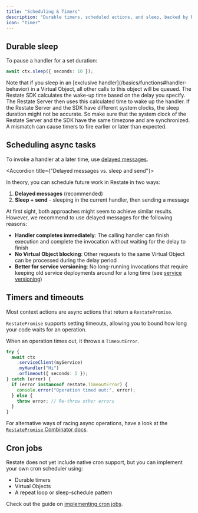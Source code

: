 ```yaml
---
title: "Scheduling & Timers"
description: "Durable timers, scheduled actions, and sleep, backed by Restate."
icon: "timer"
---
```



<TimersIntro/>

## Durable sleep
To pause a handler for a set duration:

```typescript {"CODE_LOAD::ts/src/develop/durable_timers.ts#sleep"} 
await ctx.sleep({ seconds: 10 });
```

<Info>
    Note that if you sleep in an [exclusive handler](/basics/functions#handler-behavior) in a Virtual Object, all other calls to this object will be queued.
</Info>

<Accordion title="Clock synchronization Restate Server vs. SDK">
    The Restate SDK calculates the wake-up time based on the delay you specify.
    The Restate Server then uses this calculated time to wake up the handler.
    If the Restate Server and the SDK have different system clocks, the sleep duration might not be accurate.
    So make sure that the system clock of the Restate Server and the SDK have the same timezone and are synchronized.
    A mismatch can cause timers to fire earlier or later than expected.
</Accordion>

## Scheduling async tasks

To invoke a handler at a later time, use [delayed messages](/develop/ts/service-communication#delayed-messages).

<Accordion title={"Delayed messages vs. sleep and send"}>

In theory, you can schedule future work in Restate in two ways:
1. **Delayed messages** (recommended)
2. **Sleep + send** - sleeping in the current handler, then sending a message

At first sight, both approaches might seem to achieve similar results.
However, we recommend to use delayed messages for the following reasons:

- **Handler completes immediately**: The calling handler can finish execution and complete the invocation without waiting for the delay to finish
- **No Virtual Object blocking**: Other requests to the same Virtual Object can be processed during the delay period
- **Better for service versioning**: No long-running invocations that require keeping old service deployments around for a long time (see [service versioning](/operate/registration))
</Accordion>

## Timers and timeouts

Most context actions are async actions that return a `RestatePromise`.

`RestatePromise` supports setting timeouts, allowing you to bound how long your code waits for an operation.

When an operation times out, it throws a `TimeoutError`.

```typescript {"CODE_LOAD::ts/src/develop/durable_timers.ts#timer"} 
try {
  await ctx
    .serviceClient(myService)
    .myHandler("Hi")
    .orTimeout({ seconds: 5 });
} catch (error) {
  if (error instanceof restate.TimeoutError) {
    console.error("Operation timed out:", error);
  } else {
    throw error; // Re-throw other errors
  }
}
```

For alternative ways of racing async operations, have a look at the [`RestatePromise` Combinator docs](/develop/ts/journaling-results#restatepromise-combinators).

## Cron jobs

Restate does not yet include native cron support, but you can implement your own cron scheduler using:
- Durable timers
- Virtual Objects
- A repeat loop or sleep-schedule pattern

Check out the guide on [implementing cron jobs](/guides/cron-jobs).